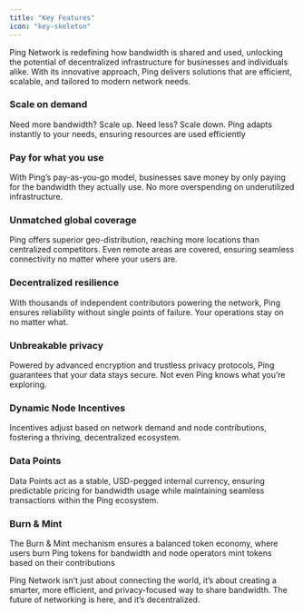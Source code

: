 ```yaml
---
title: "Key Features"
icon: "key-skeleton"
---
```


Ping Network is redefining how bandwidth is shared and used, unlocking the potential of decentralized infrastructure for businesses and individuals alike. With its innovative approach, Ping delivers solutions that are efficient, scalable, and tailored to modern network needs.

### **Scale on demand**

Need more bandwidth? Scale up. Need less? Scale down. Ping adapts instantly to your needs, ensuring resources are used efficiently

### **Pay for what you use**

With Ping’s pay-as-you-go model, businesses save money by only paying for the bandwidth they actually use. No more overspending on underutilized infrastructure.

### **Unmatched global coverage**

Ping offers superior geo-distribution, reaching more locations than centralized competitors. Even remote areas are covered, ensuring seamless connectivity no matter where your users are.

### **Decentralized resilience**

With thousands of independent contributors powering the network, Ping ensures reliability without single points of failure. Your operations stay on no matter what.

### **Unbreakable privacy**

Powered by advanced encryption and trustless privacy protocols, Ping guarantees that your data stays secure. Not even Ping knows what you’re exploring.

### **Dynamic Node Incentives**

Incentives adjust based on network demand and node contributions, fostering a thriving, decentralized ecosystem.

### **Data Points**

Data Points act as a stable, USD-pegged internal currency, ensuring predictable pricing for bandwidth usage while maintaining seamless transactions within the Ping ecosystem.

### **Burn & Mint**

The Burn & Mint mechanism ensures a balanced token economy, where users burn Ping tokens for bandwidth and node operators mint tokens based on their contributions

Ping Network isn’t just about connecting the world, it’s about creating a smarter, more efficient, and privacy-focused way to share bandwidth. The future of networking is here, and it’s decentralized.